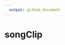 ```yaml
---
  output: github_document
---
```


<!-- README.md is generated from README.Rmd. Please edit that file -->

# songClip
